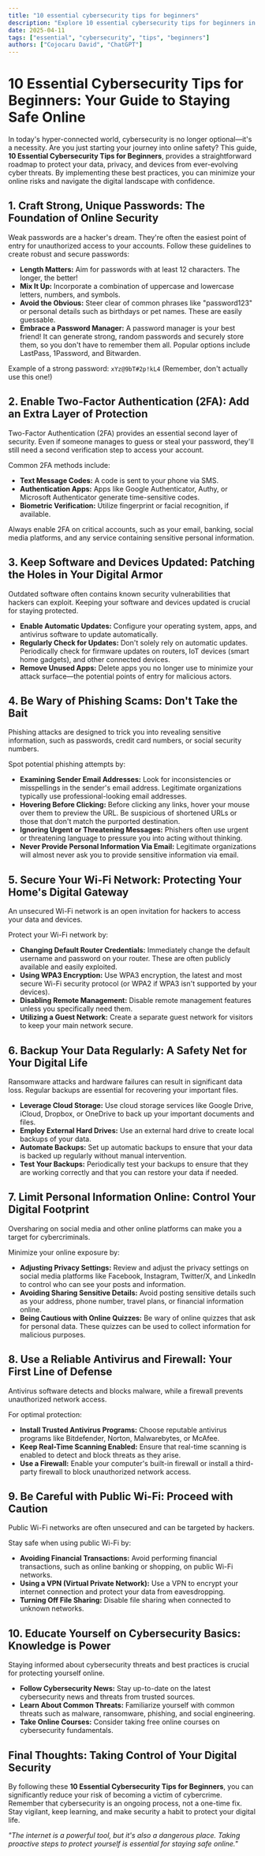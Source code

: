 ```yaml
---
title: "10 essential cybersecurity tips for beginners"
description: "Explore 10 essential cybersecurity tips for beginners in this detailed guide, offering insights, strategies, and practical tips to enhance your understanding and application of the topic."
date: 2025-04-11
tags: ["essential", "cybersecurity", "tips", "beginners"]
authors: ["Cojocaru David", "ChatGPT"]
---
```


# 10 Essential Cybersecurity Tips for Beginners: Your Guide to Staying Safe Online

In today's hyper-connected world, cybersecurity is no longer optional—it's a necessity. Are you just starting your journey into online safety? This guide, **10 Essential Cybersecurity Tips for Beginners**, provides a straightforward roadmap to protect your data, privacy, and devices from ever-evolving cyber threats. By implementing these best practices, you can minimize your online risks and navigate the digital landscape with confidence.

## 1. Craft Strong, Unique Passwords: The Foundation of Online Security

Weak passwords are a hacker's dream. They're often the easiest point of entry for unauthorized access to your accounts. Follow these guidelines to create robust and secure passwords:

- **Length Matters:** Aim for passwords with at least 12 characters. The longer, the better!
- **Mix It Up:** Incorporate a combination of uppercase and lowercase letters, numbers, and symbols.
- **Avoid the Obvious:** Steer clear of common phrases like "password123" or personal details such as birthdays or pet names. These are easily guessable.
- **Embrace a Password Manager:** A password manager is your best friend! It can generate strong, random passwords and securely store them, so you don't have to remember them all. Popular options include LastPass, 1Password, and Bitwarden.

Example of a strong password: `xYz@9bT#2p!kL4` (Remember, don't actually use this one!)

## 2. Enable Two-Factor Authentication (2FA): Add an Extra Layer of Protection

Two-Factor Authentication (2FA) provides an essential second layer of security. Even if someone manages to guess or steal your password, they'll still need a second verification step to access your account.

Common 2FA methods include:

- **Text Message Codes:** A code is sent to your phone via SMS.
- **Authentication Apps:** Apps like Google Authenticator, Authy, or Microsoft Authenticator generate time-sensitive codes.
- **Biometric Verification:** Utilize fingerprint or facial recognition, if available.

Always enable 2FA on critical accounts, such as your email, banking, social media platforms, and any service containing sensitive personal information.

## 3. Keep Software and Devices Updated: Patching the Holes in Your Digital Armor

Outdated software often contains known security vulnerabilities that hackers can exploit. Keeping your software and devices updated is crucial for staying protected.

- **Enable Automatic Updates:** Configure your operating system, apps, and antivirus software to update automatically.
- **Regularly Check for Updates:** Don't solely rely on automatic updates. Periodically check for firmware updates on routers, IoT devices (smart home gadgets), and other connected devices.
- **Remove Unused Apps:** Delete apps you no longer use to minimize your attack surface—the potential points of entry for malicious actors.

## 4. Be Wary of Phishing Scams: Don't Take the Bait

Phishing attacks are designed to trick you into revealing sensitive information, such as passwords, credit card numbers, or social security numbers.

Spot potential phishing attempts by:

- **Examining Sender Email Addresses:** Look for inconsistencies or misspellings in the sender's email address. Legitimate organizations typically use professional-looking email addresses.
- **Hovering Before Clicking:** Before clicking any links, hover your mouse over them to preview the URL. Be suspicious of shortened URLs or those that don't match the purported destination.
- **Ignoring Urgent or Threatening Messages:** Phishers often use urgent or threatening language to pressure you into acting without thinking.
- **Never Provide Personal Information Via Email:** Legitimate organizations will almost never ask you to provide sensitive information via email.

## 5. Secure Your Wi-Fi Network: Protecting Your Home's Digital Gateway

An unsecured Wi-Fi network is an open invitation for hackers to access your data and devices.

Protect your Wi-Fi network by:

- **Changing Default Router Credentials:** Immediately change the default username and password on your router. These are often publicly available and easily exploited.
- **Using WPA3 Encryption:** Use WPA3 encryption, the latest and most secure Wi-Fi security protocol (or WPA2 if WPA3 isn't supported by your devices).
- **Disabling Remote Management:** Disable remote management features unless you specifically need them.
- **Utilizing a Guest Network:** Create a separate guest network for visitors to keep your main network secure.

## 6. Backup Your Data Regularly: A Safety Net for Your Digital Life

Ransomware attacks and hardware failures can result in significant data loss. Regular backups are essential for recovering your important files.

- **Leverage Cloud Storage:** Use cloud storage services like Google Drive, iCloud, Dropbox, or OneDrive to back up your important documents and files.
- **Employ External Hard Drives:** Use an external hard drive to create local backups of your data.
- **Automate Backups:** Set up automatic backups to ensure that your data is backed up regularly without manual intervention.
- **Test Your Backups:** Periodically test your backups to ensure that they are working correctly and that you can restore your data if needed.

## 7. Limit Personal Information Online: Control Your Digital Footprint

Oversharing on social media and other online platforms can make you a target for cybercriminals.

Minimize your online exposure by:

- **Adjusting Privacy Settings:** Review and adjust the privacy settings on social media platforms like Facebook, Instagram, Twitter/X, and LinkedIn to control who can see your posts and information.
- **Avoiding Sharing Sensitive Details:** Avoid posting sensitive details such as your address, phone number, travel plans, or financial information online.
- **Being Cautious with Online Quizzes:** Be wary of online quizzes that ask for personal data. These quizzes can be used to collect information for malicious purposes.

## 8. Use a Reliable Antivirus and Firewall: Your First Line of Defense

Antivirus software detects and blocks malware, while a firewall prevents unauthorized network access.

For optimal protection:

- **Install Trusted Antivirus Programs:** Choose reputable antivirus programs like Bitdefender, Norton, Malwarebytes, or McAfee.
- **Keep Real-Time Scanning Enabled:** Ensure that real-time scanning is enabled to detect and block threats as they arise.
- **Use a Firewall:** Enable your computer's built-in firewall or install a third-party firewall to block unauthorized network access.

## 9. Be Careful with Public Wi-Fi: Proceed with Caution

Public Wi-Fi networks are often unsecured and can be targeted by hackers.

Stay safe when using public Wi-Fi by:

- **Avoiding Financial Transactions:** Avoid performing financial transactions, such as online banking or shopping, on public Wi-Fi networks.
- **Using a VPN (Virtual Private Network):** Use a VPN to encrypt your internet connection and protect your data from eavesdropping.
- **Turning Off File Sharing:** Disable file sharing when connected to unknown networks.

## 10. Educate Yourself on Cybersecurity Basics: Knowledge is Power

Staying informed about cybersecurity threats and best practices is crucial for protecting yourself online.

- **Follow Cybersecurity News:** Stay up-to-date on the latest cybersecurity news and threats from trusted sources.
- **Learn About Common Threats:** Familiarize yourself with common threats such as malware, ransomware, phishing, and social engineering.
- **Take Online Courses:** Consider taking free online courses on cybersecurity fundamentals.

## Final Thoughts: Taking Control of Your Digital Security

By following these **10 Essential Cybersecurity Tips for Beginners**, you can significantly reduce your risk of becoming a victim of cybercrime. Remember that cybersecurity is an ongoing process, not a one-time fix. Stay vigilant, keep learning, and make security a habit to protect your digital life.

_"The internet is a powerful tool, but it's also a dangerous place. Taking proactive steps to protect yourself is essential for staying safe online."_
